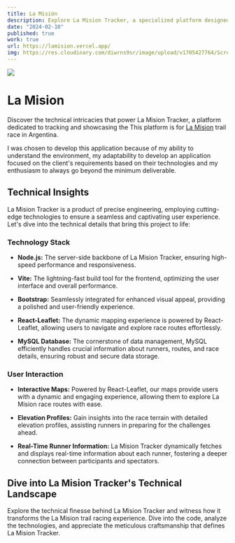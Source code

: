 ```yaml
---
title: La Misión
description: Explore La Mision Tracker, a specialized platform designed for tracking and presenting the La Mision trail race in Argentina. Providing users with an optimal way to access race information, including dynamic maps, elevation profiles, and real-time updates.
date: "2024-02-10"
published: true
work: true
url: https://lamision.vercel.app/
img: https://res.cloudinary.com/diwrns9sr/image/upload/v1705427764/Screenshot_2024-01-16_145536_czpjgw.png
---
```


[![](https://res.cloudinary.com/diwrns9sr/image/upload/v1705427764/Screenshot_2024-01-16_145536_czpjgw.png)](https://lamision.vercel.app/)

# La Mision

Discover the technical intricacies that power La Mision Tracker, a platform dedicated to tracking and showcasing the This platform is for [La Mision](https://www.lamisionrace.com.ar/) trail race in Argentina.

I was chosen to develop this application because of my ability to understand the environment, my adaptability to develop an application focused on the client's requirements based on their technologies and my enthusiasm to always go beyond the minimum deliverable.

## Technical Insights

La Mision Tracker is a product of precise engineering, employing cutting-edge technologies to ensure a seamless and captivating user experience. Let's dive into the technical details that bring this project to life:

### Technology Stack

- **Node.js:** The server-side backbone of La Mision Tracker, ensuring high-speed performance and responsiveness.

- **Vite:** The lightning-fast build tool for the frontend, optimizing the user interface and overall performance.

- **Bootstrap:** Seamlessly integrated for enhanced visual appeal, providing a polished and user-friendly experience.

- **React-Leaflet:** The dynamic mapping experience is powered by React-Leaflet, allowing users to navigate and explore race routes effortlessly.

- **MySQL Database:** The cornerstone of data management, MySQL efficiently handles crucial information about runners, routes, and race details, ensuring robust and secure data storage.

### User Interaction

- **Interactive Maps:** Powered by React-Leaflet, our maps provide users with a dynamic and engaging experience, allowing them to explore La Mision race routes with ease.

- **Elevation Profiles:** Gain insights into the race terrain with detailed elevation profiles, assisting runners in preparing for the challenges ahead.

- **Real-Time Runner Information:** La Mision Tracker dynamically fetches and displays real-time information about each runner, fostering a deeper connection between participants and spectators.

## Dive into La Mision Tracker's Technical Landscape

Explore the technical finesse behind La Mision Tracker and witness how it transforms the La Mision trail racing experience. Dive into the code, analyze the technologies, and appreciate the meticulous craftsmanship that defines La Mision Tracker.